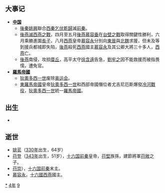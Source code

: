 {{yearTOC|394|东晋'''[[太元_(晋孝武帝)|太元]]十九年'''；前秦'''[[太初_(苻登)|太初]]九年'''，'''[[延初|延初]]元年'''；后燕'''[[建興_(慕容垂)|建興]]九年'''；后秦'''[[建初_(姚萇)|建初]]九年'''，'''[[皇初|皇初]]元年'''；西燕'''[[中興_(慕容永)|中興]]九年'''；西秦'''[[太初_(乞伏乾歸)|太初]]七年'''；北魏'''[[登国|登国]]九年'''；后凉'''[[麟嘉_(呂光)|麟嘉]]六年'''；窦冲'''[[元光_(窦冲)|元光]]二年'''}}

== 大事记 ==
* '''[[中国|中国]]'''
**[[後秦|後秦]][[姚兴|姚興]]聯合[[西秦|西秦]][[乞伏乾歸|乞伏乾歸]]滅[[前秦|前秦]]。
**[[後燕滅西燕之戰|後燕滅西燕之戰]]，四月至五月[[後燕|後燕]][[慕容垂|慕容垂]]在[[台壁之戰|台壁之戰]]取得關鍵性勝利，六月乘勝進圍[[长子县|長子]]，八月[[西燕|西燕]]皇帝[[慕容永|慕容永]]分別向[[東晉|東晉]]與[[北魏|北魏]]求援，但未及等到援兵都城即失陷，[[後燕|後燕]]殺死[[西燕|西燕]]國主[[慕容永|慕容永]]及其公卿大將三十多人，[[西燕|西燕]]亡。
**[[後燕|後燕]]南侵，攻掠[[廩丘|廩丘]]，高平太守[[徐含遠|徐含遠]]告急，[[劉牢之|劉牢之]]因不能救援而被指畏懦，遭免官。
* '''[[羅馬帝國|羅馬帝國]]'''
**[[狄奧多西一世|狄奧多西一世]]废除[[奥运会|奥运会]]。
**[[東羅馬帝國|東羅馬帝國]]皇帝[[狄奧多西一世|狄奧多西一世]]和西部帝國僭位者尤吉尼厄斯爆發[[冷河戰役|冷河戰役]]，[[狄奧多西一世|狄奧多西一世]]統一[[羅馬帝國|羅馬帝國]]。

== 出生 ==
*

== 逝世 ==
{{Wikisource year mention}}
* [[姚苌|姚苌]]（[[330年|330年]]出生，64岁）
* [[苻登|苻登]]（[[343年|343年]]出生，51岁），[[十六国|十六国]][[前秦|前秦]]皇帝，[[苻堅|苻堅]]族孫，建節將軍[[苻敞|苻敞]]之子。
* [[苻崇|苻崇]]），[[十六国|十六国]][[前秦|前秦]]末主。
* [[慕容永|慕容永]]，[[十六國|十六國]][[西燕|西燕]]國主。

[[Category:394年|*]]
[[Category:390年代|4年]]
[[Category:4世纪各年|9]]